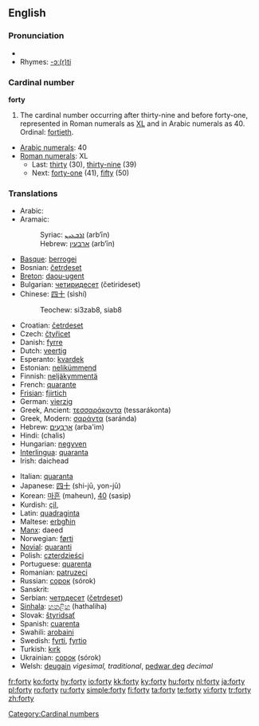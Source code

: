 ==English==

===Pronunciation===
* {{audio|en-us-forty.ogg|Audio (US)}}
*Rhymes: [[Rhymes:English:-ɔː(r)ti|-ɔː(r)ti]]

===Cardinal number===
'''forty'''

# The cardinal number occurring after thirty-nine and before forty-one, represented in Roman numerals as [[XL]] and in Arabic numerals as 40.  Ordinal: [[fortieth]].
*[[w:Arabic numerals|Arabic numerals]]: 40
*[[w:Roman numerals|Roman numerals]]: XL
**Last: [[thirty]] (30), [[thirty-nine]] (39)
**Next: [[forty-one]] (41), [[fifty]] (50)

===Translations===
{{rfc-level|Translations at L3+ (AutoFormat would have corrected level of Translations)}}
{{top}}
*Arabic: {{ARchar|[[اربعون]]}} {{unicode|(’árbaʕu:n)}}
*Aramaic:
*:Syriac: [[ܐܪܒܥܝܢ]] (arb‘īn) {{c}}
*:Hebrew: [[ארבעין]] (arb‘īn) {{c}}
*[[Basque]]: [[berrogei]]
*Bosnian: [[četrdeset]]
*[[Breton]]: [[daou-ugent]]
*Bulgarian: [[четиридесет]] (četirideset)
*Chinese: [[四十]] (sìshí)
*:Teochew: si3zab8, siab8
*Croatian: [[četrdeset]]
*Czech: [[čtyřicet]]
*Danish: [[fyrre]]
*Dutch: [[veertig]] {{f}}
*Esperanto: [[kvardek]]
*Estonian: [[nelikümmend]]
*Finnish: [[neljäkymmentä]]
*French: [[quarante]] {{m}}
*[[Frisian]]: [[fjirtich]]
*German: [[vierzig]] {{f}}
*Greek, Ancient: [[τεσσαράκοντα]] (tessarákonta)
*Greek, Modern: [[σαράντα]] (saránda)
*Hebrew: [[ארבעים|אַרְבָּעִים]] (arba'im) {{m|f}}
*Hindi: (chalis) {{m}}
*Hungarian: [[negyven]]
*[[Interlingua]]: [[quaranta]]
*Irish: daichead
{{mid}}
*Italian: [[quaranta]]
*Japanese: [[四十]] (shi-jū, yon-jū)
*Korean: [[마흔]] (maheun), [[40]] (sasip)
*Kurdish: [[çil]], {{KUchar|[[چل]]}}
*Latin: [[quadraginta]]
*Maltese: [[erbgħin]]
*[[Manx]]: daeed
*Norwegian: [[førti]]
*[[Novial]]: [[quaranti]]
*Polish: [[czterdzieści]]
*Portuguese: [[quarenta]]
*Romanian: [[patruzeci]]
*Russian: [[сорок]] (sórok)
*Sanskrit: {{unicode|[[catvāriṁśat]]}}
*Serbian: [[четрдесет]] ([[četrdeset]])
*[[Sinhala]]: [[හතළිහ]] (hathaliha)
*Slovak: [[štyridsať]]
*Spanish: [[cuarenta]]
*Swahili: [[arobaini]]
*Swedish: [[fyrti]], [[fyrtio]]
*Turkish: [[kırk]]
*Ukrainian: [[сорок]] (sórok)
*Welsh: [[deugain]] ''vigesimal, traditional'', [[pedwar deg]] ''decimal''
{{bottom}}

[[Category:Cardinal numbers]]

[[fr:forty]]
[[ko:forty]]
[[hy:forty]]
[[io:forty]]
[[kk:forty]]
[[ky:forty]]
[[hu:forty]]
[[nl:forty]]
[[ja:forty]]
[[pl:forty]]
[[ro:forty]]
[[ru:forty]]
[[simple:forty]]
[[fi:forty]]
[[ta:forty]]
[[te:forty]]
[[vi:forty]]
[[tr:forty]]
[[zh:forty]]